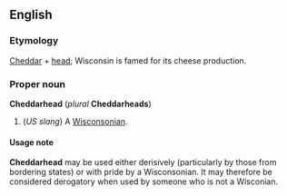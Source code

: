 ==English==
===Etymology===
[[Cheddar]] + [[head]]; Wisconsin is famed for its cheese production.

===Proper noun===
'''Cheddarhead''' (''plural'' '''Cheddarheads''')

#(''US slang'') A [[Wisconsonian]].

====Usage note====
'''Cheddarhead''' may be used either derisively (particularly by those from bordering states) or with pride by a Wisconsonian.  It may therefore be considered derogatory when used by someone who is not a Wisconian.